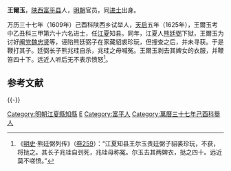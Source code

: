'''王爾玉'''，[[陕西|陕西]][[富平县|富平县]]人，[[明朝|明朝]]官员，同[[进士|进士]]出身。

万历三十七年（1609年）己酉科陕西乡试举人，[[天启_(明朝)|天启]]五年（1625年），王爾玉考中乙丑科三甲第六十六名进士，任[[江夏|江夏]]知县。同年，江夏人[[熊廷弼|熊廷弼]]下狱，王爾玉为讨好[[阉党|阉党]][[魏忠贤|魏忠贤]]等，诬陷熊廷弼子在家藏貂裘珍玩，但搜查之后，并未寻获。于是鞭打其子。廷弼长子熊兆珪自杀，兆珪之母喊冤。王爾玉剥去其婢女的衣服，并鞭笞四十下。远近人听后无不表示愤怒<ref>《[[明史|明史]]·熊廷弼列传》（[[s:明史/卷259|卷259]]）：“江夏知县王尔玉责廷弼子貂裘珍玩，不获，将挞之。其长子兆珪自刭死，兆珪母称冤。尔玉去其两婢衣，挞之四十。远近莫不嗟愤。”</ref>。

==参考文献==
{{Reflist}}

{{-}}
{{start box}}
{{s-off}}
{{succession box|[[李應公|李應公]]|[[劉勷|劉勷]]|[[湖廣|湖廣]][[江夏縣|江夏縣]][[知縣|知縣]]|<small>天啟五年（1625年）上任</small>}}
{{end box}}

{{天啓五年乙丑科殿試金榜}}

{{DEFAULTSORT:Wang王}}
[[Category:明朝江夏縣知縣|Category:明朝江夏縣知縣]]
[[Category:王姓|E]]
[[Category:富平人|Category:富平人]]
[[Category:萬曆三十七年己酉科舉人|Category:萬曆三十七年己酉科舉人]]
